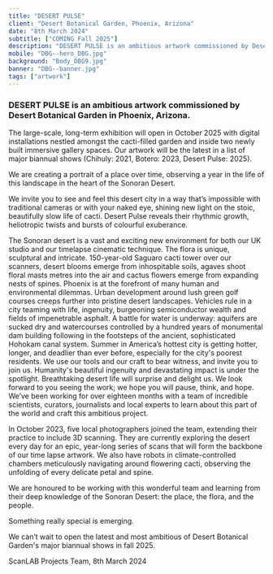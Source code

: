 ```yaml
---
title: "DESERT PULSE"
client: "Desert Botanical Garden, Phoenix, Arizona"
date: "8th March 2024"
subtitle: ["COMING Fall 2025"]
description: "DESERT PULSE is an ambitious artwork commissioned by Desert Botanical Garden in Phoenix, Arizona."
mobile: "DBG--hero_DBG.jpg"
background: "Body_DBG9.jpg"
banner: "DBG--banner.jpg"
tags: ["artwork"]
---
```



<h3>
  DESERT PULSE is an ambitious artwork commissioned by Desert Botanical Garden
  in Phoenix, Arizona.
</h3>
The large-scale, long-term exhibition will open in October 2025 with digital installations
nestled amongst the cacti-filled garden and inside two newly built immersive gallery
spaces. Our artwork will be the latest in a list of major biannual shows (Chihuly:
2021, Botero: 2023, Desert Pulse: 2025).

We are creating a portrait of a place over time, observing a year in the life of this landscape in the heart of the Sonoran Desert.

We invite you to see and feel this desert city in a way that’s impossible with traditional cameras or with your naked eye, shining new light on the stoic, beautifully slow life of cacti. Desert Pulse reveals their rhythmic growth, heliotropic twists and bursts of colourful exuberance.

<ImageMagic
  href="Body_DBG.jpg"
  caption="Photo credit: ScanLAB Projects and Rick White-Pickett"
/>
The Sonoran desert is a vast and exciting new environment for both our UK studio
and our timelapse cinematic technique. The flora is unique, sculptural and intricate.
150-year-old Saguaro cacti tower over our scanners, desert blooms emerge from inhospitable
soils, agaves shoot floral masts metres into the air and cactus flowers emerge from
expanding nests of spines.
<ImageMagic
  href="Body_DBG12.jpg"
  caption="Photo credit: ScanLAB Projects and Rick White-Pickett"
/>
Phoenix is at the forefront of many human and environmental dilemmas. Urban development
around lush green golf courses creeps further into pristine desert landscapes. Vehicles
rule in a city teaming with life, ingenuity, burgeoning semiconductor wealth and
fields of impenetrable asphalt. A battle for water is underway: aquifers are sucked
dry and watercourses controlled by a hundred years of monumental dam building following
in the footsteps of the ancient, sophisticated Hohokam canal system. Summer in America’s
hottest city is getting hotter, longer, and deadlier than ever before, especially
for the city's poorest residents.
<ImageMagic
  href="Body_DBG14.jpg"
  caption="Photo credit: ScanLAB Projects and Rick White-Pickett"
/>
We use our tools and our craft to bear witness, and invite you to join us. Humanity's
beautiful ingenuity and devastating impact is under the spotlight. Breathtaking desert
life will surprise and delight us. We look forward to you seeing the work; we hope
you will pause, think, and hope.
<ImageMagic
  href="Body_DBG6.jpg"
  caption="Photo credit: ScanLAB Projects and Rick White-Pickett"
/>
We’ve been working for over eighteen months with a team of incredible scientists,
curators, journalists and local experts to learn about this part of the world and
craft this ambitious project.

In October 2023, five local photographers joined the team, extending their practice to include 3D scanning. They are currently exploring the desert every day for an epic, year-long series of scans that will form the backbone of our time lapse artwork. We also have robots in climate-controlled chambers meticulously navigating around flowering cacti, observing the unfolding of every delicate petal and spine.

We are honoured to be working with this wonderful team and learning from their deep knowledge of the Sonoran Desert: the place, the flora, and the people.

Something really special is emerging.

We can’t wait to open the latest and most ambitious of Desert Botanical Garden's major biannual shows in fall 2025.

ScanLAB Projects Team, 8th March 2024

<ImageMagic
  href="Body_DBG10.jpg"
  caption="Photo credits: ScanLAB Projects and Rick White-Pickett"
/>
